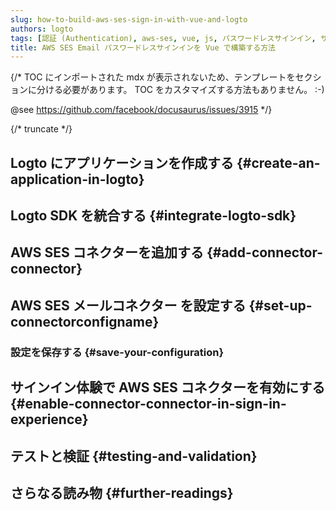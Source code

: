 ```yaml
---
slug: how-to-build-aws-ses-sign-in-with-vue-and-logto
authors: logto
tags: [認証 (Authentication), aws-ses, vue, js, パスワードレスサインイン, サインイン, ログイン]
title: AWS SES Email パスワードレスサインインを Vue で構築する方法
---
```


{/*
  TOC にインポートされた mdx が表示されないため、テンプレートをセクションに分ける必要があります。
  TOC をカスタマイズする方法もありません。 :-)

  @see https://github.com/facebook/docusaurus/issues/3915
*/}



{/* truncate */}

<Intro connector={connector} sdk="Vue" link="https://vuejs.org" />

## Logto にアプリケーションを作成する \{#create-an-application-in-logto}

<CreateApplication type="Single page app" framework="Vue" />

## Logto SDK を統合する \{#integrate-logto-sdk}

<IntegrateSdk />

## AWS SES コネクターを追加する \{#add-connector-connector}

<AddPasswordlessConnector
  connector={connector}
  connectorType="Email"
  passwordlessSignUpIdentifier="メールアドレス"
/>

## AWS SES メールコネクター を設定する \{#set-up-connectorconfigname}

<ConnectorGuide />

### 設定を保存する \{#save-your-configuration}

<SaveYourConfiguration connector={connector} />

## サインイン体験で AWS SES コネクターを有効にする \{#enable-connector-connector-in-sign-in-experience}

<EnablePasswordlessConnector
  connectorType="Email"
  passwordlessSignUpIdentifier="メールアドレス"
/>

## テストと検証 \{#testing-and-validation}

<TestingAndValidation connector={connector} sdk="Vue" />

## さらなる読み物 \{#further-readings}

<FurtherReadings />